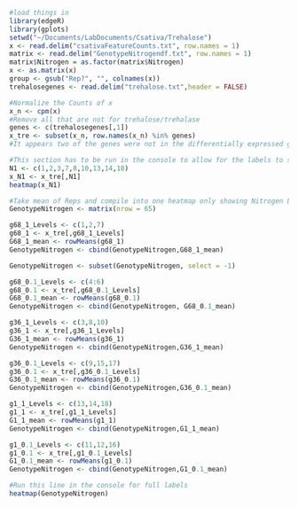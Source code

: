 ```r
#load things in
library(edgeR)
library(gplots)
setwd("~/Documents/LabDocuments/Csativa/Trehalose")
x <- read.delim("csativaFeatureCounts.txt", row.names = 1)
matrix <- read.delim("GenotypeNitrogendf.txt", row.names = 1)
matrix$Nitrogen = as.factor(matrix$Nitrogen)
x <- as.matrix(x)
group <- gsub("Rep?", "", colnames(x))
trehalosegenes <- read.delim("trehalose.txt",header = FALSE)
```

```r
#Normalize the Counts of x
x_n <- cpm(x)
#Remove all that are not for trehalose/trehalase
genes <- c(trehalosegenes[,1])
x_tre <- subset(x_n, row.names(x_n) %in% genes)
#It appears two of the genes were not in the differentially expressed genes
```

```r
#This section has to be run in the console to allow for the labels to show fully on the plot
N1 <- c(1,2,3,7,8,10,13,14,18)
x_N1 <- x_tre[,N1]
heatmap(x_N1)
```

```r
#Take mean of Reps and compile into one heatmap only showing Nitrogen Levels
GenotypeNitrogen <- matrix(nrow = 65) 

g68_1_Levels <- c(1,2,7)
g68_1 <- x_tre[,g68_1_Levels]
G68_1_mean <- rowMeans(g68_1)
GenotypeNitrogen <- cbind(GenotypeNitrogen,G68_1_mean)

GenotypeNitrogen <- subset(GenotypeNitrogen, select = -1)

g68_0.1_Levels <- c(4:6)
g68_0.1 <- x_tre[,g68_0.1_Levels]
G68_0.1_mean <- rowMeans(g68_0.1)
GenotypeNitrogen <- cbind(GenotypeNitrogen, G68_0.1_mean)

g36_1_Levels <- c(3,8,10)
g36_1 <- x_tre[,g36_1_Levels]
G36_1_mean <- rowMeans(g36_1)
GenotypeNitrogen <- cbind(GenotypeNitrogen,G36_1_mean)

g36_0.1_Levels <- c(9,15,17)
g36_0.1 <- x_tre[,g36_0.1_Levels]
G36_0.1_mean <- rowMeans(g36_0.1)
GenotypeNitrogen <- cbind(GenotypeNitrogen,G36_0.1_mean)

g1_1_Levels <- c(13,14,18)
g1_1 <- x_tre[,g1_1_Levels]
G1_1_mean <- rowMeans(g1_1)
GenotypeNitrogen <- cbind(GenotypeNitrogen,G1_1_mean)

g1_0.1_Levels <- c(11,12,16)
g1_0.1 <- x_tre[,g1_0.1_Levels]
G1_0.1_mean <- rowMeans(g1_0.1)
GenotypeNitrogen <- cbind(GenotypeNitrogen,G1_0.1_mean)

#Run this line in the console for full labels
heatmap(GenotypeNitrogen)

```

